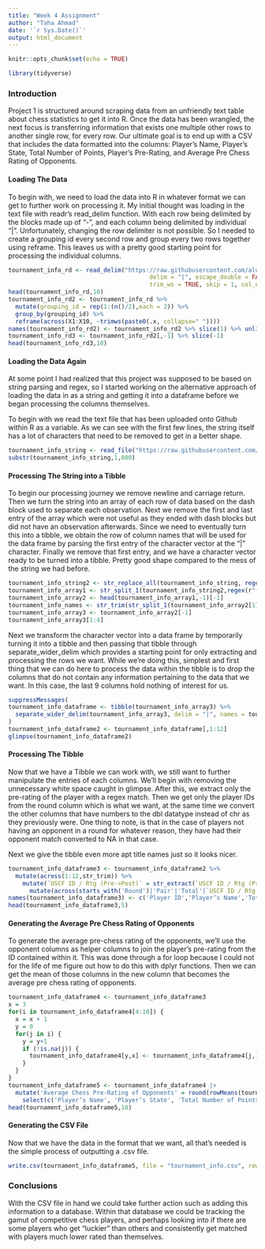 ---
title: "Week 4 Assignment"
author: "Taha Ahmad"
date: '`r Sys.Date()`'
output: html_document
---

```{r setup, include=FALSE}
knitr::opts_chunk$set(echo = TRUE)
```
```{r package loading, message=FALSE}
library(tidyverse)
```


### Introduction

Project 1 is structured around scraping data from an unfriendly text table about chess statistics to get it into R. Once the data has been wrangled, the next focus is transferring information that exists one multiple other rows to another single row, for every row. Our ultimate goal is to end up with a CSV that includes the data formatted into the columns: Player’s Name, Player’s State, Total Number of Points, Player’s Pre-Rating, and Average Pre Chess Rating of Opponents.

#### Loading The Data

To begin with, we need to load the data into R in whatever format we can get to further work on processing it. My initial thought was loading in the text file with readr's read_delim function. With each row being delimited by the blocks made up of "-", and each column being delimited by  individual "|". Unfortunately, changing the row delimiter is not possible. So I needed to create a grouping id every second row and group every two rows together using reframe. This leaves us with a pretty good starting point for processing the individual columns.

```{r loading1}
tournament_info_rd <- read_delim("https://raw.githubusercontent.com/alu-potato/DATA607/main/Assignments/Week%204%20Project/tournamentinfo.txt", 
                                        delim = "|", escape_double = FALSE, comment = "--", 
                                        trim_ws = TRUE, skip = 1, col_names = FALSE, show_col_types = FALSE)
head(tournament_info_rd,10)
tournament_info_rd2 <- tournament_info_rd %>%
  mutate(grouping_id = rep(1:(n()/2),each = 2)) %>%
  group_by(grouping_id) %>%
  reframe(across(X1:X10, ~trimws(paste0(.x, collapse=" "))))
names(tournament_info_rd2) <- tournament_info_rd2 %>% slice(1) %>% unlist()
tournament_info_rd3 <- tournament_info_rd2[,-1] %>% slice(-1)
head(tournament_info_rd3,10)
```

#### Loading the Data Again

At some point I had realized that this project was supposed to be based on string parsing and regex, so I started working on the alternative approach of loading the data in as a string and getting it into a dataframe before we began processing the columns themselves.

To begin with we read the text file that has been uploaded onto Github within R as a variable. As we can see with the first few lines, the string itself has a lot of characters that need to be removed to get in a better shape.

```{r loading2}
tournament_info_string <- read_file("https://raw.githubusercontent.com/alu-potato/DATA607/main/Assignments/Week%204%20Project/tournamentinfo.txt")
substr(tournament_info_string,1,800)
```
#### Processing The String into a Tibble

To begin our processing journey we remove newline and carriage return. Then we turn the string into an array of each row of data based on the dash block used to separate each observation. Next we remove the first and last entry of the array which were not useful as they ended with dash blocks but did not have an observation afterwards. Since we need to eventually turn this into a tibble, we obtain the row of column names that will be used for the data frame by parsing the first entry of the character vector at the "|" character. Finally we remove that first entry, and we have a character vector ready to be turned into a tibble. Pretty good shape compared to the mess of the string we had before.

```{r processing1}
tournament_info_string2 <- str_replace_all(tournament_info_string, regex(r"(\r|\n)"), "")
tournament_info_array1 <- str_split_1(tournament_info_string2,regex(r"(-+-)"))
tournament_info_array2 <- head(tournament_info_array1,-1)[-1]
tournament_info_names <- str_trim(str_split_1(tournament_info_array2[1],fixed("|")))
tournament_info_array3 <- tournament_info_array2[-1]
tournament_info_array3[1:4]
```
Next we transform the character vector into a data frame by temporarily turning it into a tibble and then passing that tibble through separate_wider_delim which provides a starting point for only extracting and processing the rows we want. While we're doing this, simplest and first thing that we can do here to process the data within the tibble is to  drop the columns that do not contain any information pertaining to the data that we want. In this case, the last 9 columns hold nothing of interest for us.

```{r processing2}
suppressMessages(
tournament_info_dataframe <- tibble(tournament_info_array3) %>%
  separate_wider_delim(tournament_info_array3, delim = "|", names = tournament_info_names, names_repair = "unique")
)
tournament_info_dataframe2 <- tournament_info_dataframe[,1:12]
glimpse(tournament_info_dataframe2)
```
#### Processing The Tibble

Now that we have a Tibble we can work with, we still want to further manipulate the entries of each columns. We'll begin with removing the unnecessary white space caught in glimpse. After this, we extract only the pre-rating of the player with a regex match. Then we get only the player IDs from the round column which is what we want, at the same time we convert the other columns that have numbers to the dbl datatype instead of chr as they previously were. One thing to note, is that in the case of players not having an opponent in a round for whatever reason, they have had their opponent match converted to NA in that case.

Next we give the tibble even more apt title names just so it looks nicer.

```{r processing3, warning=FALSE}
tournament_info_dataframe3 <- tournament_info_dataframe2 %>%
  mutate(across(1:12,str_trim)) %>%
    mutate(`USCF ID / Rtg (Pre->Post)` = str_extract(`USCF ID / Rtg (Pre->Post)`,r"((?<=R:\s{1,2})\d{3,4})")) %>%
      mutate(across(starts_with('Round')|'Pair'|'Total'|`USCF ID / Rtg (Pre->Post)`, parse_number))
names(tournament_info_dataframe3) <- c('Player ID','Player’s Name','Total Number of Points', 'Round 1 Opponent','Round 2 Opponent','Round 3 Opponent','Round 4 Opponent','Round 5 Opponent','Round 6 Opponent','Round 7 Opponent','Player’s State', 'Player’s Pre-Rating')
head(tournament_info_dataframe3,5)
```
#### Generating the Average Pre Chess Rating of Opponents

To generate the average pre-chess rating of the opponents, we'll use the opponent columns as helper columns to join the player's pre-rating from the ID contained within it. This was done through a for loop because I could not for the life of me figure out how to do this with dplyr functions. Then we can get the mean of those columns in the new column that becomes the average pre chess rating of opponents.

```{r processing4}
tournament_info_dataframe4 <- tournament_info_dataframe3
x = 3
for(i in tournament_info_dataframe4[4:10]) {
  x = x + 1
  y = 0
  for(j in i) {
    y = y+1
    if (!is.na(j)) {
      tournament_info_dataframe4[y,x] <- tournament_info_dataframe4[j,][['Player’s Pre-Rating']]
    }
  }
}
tournament_info_dataframe5 <- tournament_info_dataframe4 |>
  mutate('Average Chess Pre-Rating of Opponents' = round(rowMeans(tournament_info_dataframe4[4:10], na.rm=TRUE))) |>
    select(c('Player’s Name', 'Player’s State', 'Total Number of Points', 'Player’s Pre-Rating', 'Average Chess Pre-Rating of Opponents'))
head(tournament_info_dataframe5,10)
```

#### Generating the CSV File

Now that we have the data in the format that we want, all that's needed is the simple process of outputting a .csv file.

```{r generating1}

write.csv(tournament_info_dataframe5, file = "tournament_info.csv", row.names = FALSE)

```

### Conclusions

With the CSV file in hand we could take further action such as adding this information to a database. Within that database we could be tracking the gamut of competitive chess players, and perhaps looking into if there are some players who get "luckier" than others and consistently get matched with players much lower rated than themselves.
